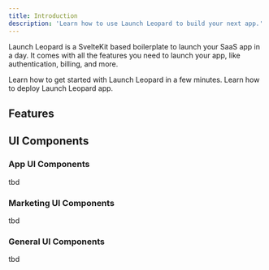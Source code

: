 ```yaml
---
title: Introduction
description: 'Learn how to use Launch Leopard to build your next app.'
---
```


Launch Leopard is a SvelteKit based boilerplate to launch your SaaS app in a day.
It comes with all the features you need to launch your app, like authentication, billing, and more.

<CardGroup>
<Card title="Quickstart" icon="bolt" href="/getstarted/quickstart">
  Learn how to get started with Launch Leopard in a few minutes.
</Card>
<Card title="Deployment" icon="Browser" href="/getstarted/deployment">
  Learn how to deploy Launch Leopard app.
</Card>
</CardGroup>

## Features

<CardGroup>
<Card title="Framework" icon="frame" href="/features/framework">
</Card>
<Card title="Authentication" icon="key" href="/features/authentication">
</Card>
<Card title="Database" icon="database" href="/features/database">
</Card>
<Card title="Payments" icon="credit-card" href="/features/payments">
</Card>
<Card title="Styling" icon="pencil" href="/features/styling">
</Card>
<Card title="Email" icon="at" href="/features/email">
</Card>
</CardGroup>

## UI Components

### App UI Components
tbd
### Marketing UI Components
tbd
### General UI Components
tbd